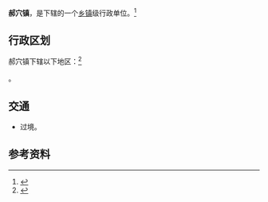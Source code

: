 {{中国乡级行政区|42/10/24/106/000}}

'''郝穴镇'''，是{{PRC admin/fullname|42/10/24/106/000|3}}下辖的一个[[乡镇|乡镇]]级行政单位。<ref>{{PRC admin/ref sgc|{{PRC admin/parent|42/10/24/106/000}}}}</ref>

== 行政区划 ==

郝穴镇下辖以下地区：<ref>{{PRC admin/ref sgc|42/10/24/106/000}}</ref>

{{PRC admin/children|42/10/24/106/000}}。

== 交通 ==
* {{中国国道名|351}}过境。

== 参考资料 ==
{{reflist}}

{{PRC admin/navcat|42/10/24/106/000}}